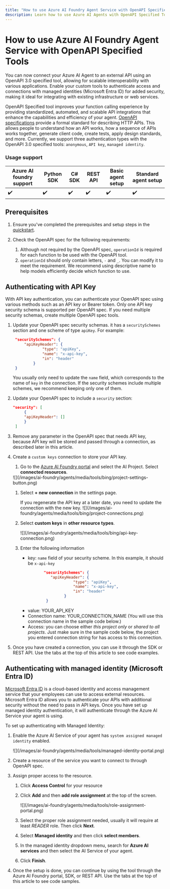 ```yaml
---
title: "How to use Azure AI Foundry Agent Service with OpenAPI Specified Tools"
description: Learn how to use Azure AI Agents with OpenAPI Specified Tools.
---
```

# How to use Azure AI Foundry Agent Service with OpenAPI Specified Tools

You can now connect your Azure AI Agent to an external API using an OpenAPI 3.0 specified tool, 
allowing for scalable interoperability with various applications. Enable your custom tools 
to authenticate access and connections with managed identities (Microsoft Entra ID) for 
added security, making it ideal for integrating with existing infrastructure or web services.

OpenAPI Specified tool improves your function calling experience by providing standardized, 
automated, and scalable API integrations that enhance the capabilities and efficiency of your agent. 
[OpenAPI specifications](https://spec.openapis.org/oas/latest.html) provide a formal standard for 
describing HTTP APIs. This allows people to understand how an API works, how a sequence of APIs works together, generate client code, create tests, apply design standards, and more. Currently, we support three authentication types with the OpenAPI 3.0 specified tools: `anonymous`, `API key`, `managed identity`.

### Usage support

|Azure AI foundry support  | Python SDK |	C# SDK | REST API | Basic agent setup | Standard agent setup |
|---------|---------|---------|---------|---------|---------|
|   ✔️   | ✔️ | ✔️ | ✔️ | ✔️ | ✔️ |

## Prerequisites
1. Ensure you've completed the prerequisites and setup steps in the [quickstart](../../quickstart).

1. Check the OpenAPI spec for the following requirements:
    1. Although not required by the OpenAPI spec, `operationId` is required for each function to be used with the OpenAPI tool.
    1. `operationId` should only contain letters, `-` and `_`. You can modify it to meet the requirement. We recommend using descriptive name to help models efficiently decide which function to use.

## Authenticating with API Key

With API key authentication, you can authenticate your OpenAPI spec using various methods such as an API key or Bearer token. Only one API key security schema is supported per OpenAPI spec. If you need multiple security schemas, create multiple OpenAPI spec tools.

1. Update your OpenAPI spec security schemas. it has a `securitySchemes` section and one scheme of type `apiKey`. For example:

   ```json
    "securitySchemes": {
        "apiKeyHeader": {
                "type": "apiKey",
                "name": "x-api-key",
                "in": "header"
            }
    }
   ```

   You usually only need to update the `name` field, which corresponds to the name of `key` in the connection. If the security schemes include multiple schemes, we recommend keeping only one of them.

1. Update your OpenAPI spec to include a `security` section:
   ```json
   "security": [
        {  
        "apiKeyHeader": []  
        }  
    ]
   ```

1. Remove any parameter in the OpenAPI spec that needs API key, because API key will be stored and passed through a connection, as described later in this article.

1. Create a `custom keys` connection to store your API key.

    1. Go to the [Azure AI Foundry portal](https://ai.azure.com/?cid=learnDocs) and select the AI Project. Select **connected resources**.
    
    <Frame>
      ![](/images/ai-foundry/agents/media/tools/bing/project-settings-button.png)
    </Frame>

    1. Select **+ new connection** in the settings page. 
        
        <Note>
            If you regenerate the API key at a later date, you need to update the connection with the new key.
        </Note>
        
        <Frame>
            ![](/images/ai-foundry/agents/media/tools/bing/project-connections.png)
        </Frame>

   1. Select **custom keys** in **other resource types**.
    
        <Frame>
            ![](/images/ai-foundry/agents/media/tools/bing/api-key-connection.png)
        </Frame>

   1. Enter the following information
      - key: `name` field of your security scheme. In this example, it should be `x-api-key`
        ```json
               "securitySchemes": {
                  "apiKeyHeader": {
                            "type": "apiKey",
                            "name": "x-api-key",
                            "in": "header"
                        }
                }
        ```
      - value: YOUR_API_KEY
      - Connection name: YOUR_CONNECTION_NAME (You will use this connection name in the sample code below.)
      - Access: you can choose either *this project only* or *shared to all projects*. Just make sure in the sample code below, the project you entered connection string for has access to this connection.

1. Once you have created a connection, you can use it through the SDK or REST API. Use the tabs at the top of this article to see code examples.

## Authenticating with managed identity (Microsoft Entra ID)

[Microsoft Entra ID](/entra/fundamentals/whatis) is a cloud-based identity and access management service that your employees can use to access external resources. Microsoft Entra ID allows you to authenticate your APIs with additional security without the need to pass in API keys. Once you have set up managed identity authentication, it will authenticate through the Azure AI Service your agent is using. 

To set up authenticating with Managed Identity:

1. Enable the Azure AI Service of your agent has `system assigned managed identity` enabled.

    <Frame>
        ![](/images/ai-foundry/agents/media/tools/managed-identity-portal.png)
    </Frame>

1. Create a resource of the service you want to connect to through OpenAPI spec.

1. Assign proper access to the resource.
    1. Click **Access Control** for your resource
       
    1. Click **Add** and then **add role assignment** at the top of the screen.

        <Frame>
            ![](/images/ai-foundry/agents/media/tools/role-assignment-portal.png)
        </Frame>

    1. Select the proper role assignment needed, usually it will require at least *READER* role. Then click **Next**.

    1. Select **Managed identity** and then click **select members**.

    1. In the managed identity dropdown menu, search for **Azure AI services** and then select the AI Service of your agent.

    1. Click **Finish**.

1. Once the setup is done, you can continue by using the tool through the Azure AI Foundry portal, SDK, or REST API. Use the tabs at the top of this article to see code samples.

